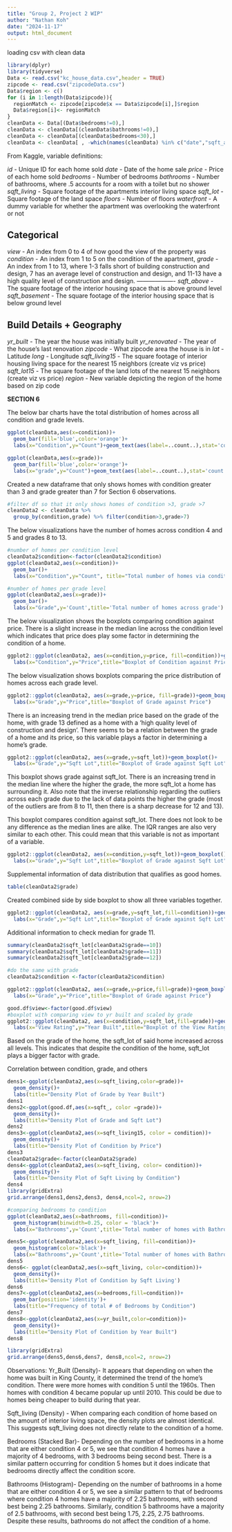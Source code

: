 ---
title: "Group 2, Project 2 WIP"
author: "Nathan Koh"
date: "2024-11-17"
output: html_document
---


loading csv with clean data
```{r}
library(dplyr)
library(tidyverse)
Data <- read.csv("kc_house_data.csv",header = TRUE)
zipcode <- read.csv("zipcodeData.csv")
Data$region <- c()
for (i in 1:length(Data$zipcode)){
  regionMatch <- zipcode[zipcode$x == Data$zipcode[i],]$region
  Data$region[i]<- regionMatch 
}
cleanData <- Data[(Data$bedrooms!=0),]
cleanData <- cleanData[(cleanData$bathrooms!=0),]
cleanData <- cleanData[(cleanData$bedrooms<30),]
cleanData <- cleanData[ , -which(names(cleanData) %in% c("date","sqft_above","sqft_basement","zipcode","lat","long"))]
```

From Kaggle, variable definitions:

*id* - Unique ID for each home sold
*date* - Date of the home sale
*price* - Price of each home sold
*bedrooms* - Number of bedrooms
*bathrooms* - Number of bathrooms, where .5 accounts for a room with a toilet but no shower
*sqft_living* - Square footage of the apartments interior living space
*sqft_lot* - Square footage of the land space
*floors* - Number of floors
*waterfront* - A dummy variable for whether the apartment was overlooking the waterfront or not

Categorical
-------------------
*view* - An index from 0 to 4 of how good the view of the property was
*condition* - An index from 1 to 5 on the condition of the apartment,
*grade* - An index from 1 to 13, where 1-3 falls short of building construction and design, 7 has an average level of construction and design, and 11-13 have a high quality level of construction and design.
-------------------
*sqft_above* - The square footage of the interior housing space that is above ground level
*sqft_basement* - The square footage of the interior housing space that is below ground level


Build Details + Geography
--------------------------
*yr_built* - The year the house was initially built
*yr_renovated* - The year of the house’s last renovation
*zipcode* - What zipcode area the house is in
*lat* - Latitude
*long* - Longitude
*sqft_living15* - The square footage of interior housing living space for the nearest 15 neighbors (create viz vs price)
*sqft_lot15* - The square footage of the land lots of the nearest 15 neighbors (create viz vs price)
*region* - New variable depicting the region of the home based on zip code

**SECTION 6**

The below bar charts have the total distribution of homes across all condition and grade levels.
```{r}
ggplot(cleanData,aes(x=condition))+
  geom_bar(fill='blue',color='orange')+
  labs(x="Condition",y="Count")+geom_text(aes(label=..count..),stat='count',position=position_dodge(0.9),vjust=-0.2)
```
```{r}
ggplot(cleanData,aes(x=grade))+
  geom_bar(fill='blue',color='orange')+
  labs(x="grade",y="Count")+geom_text(aes(label=..count..),stat='count',position=position_dodge(0.9),vjust=-0.2)
```

Created a new dataframe that only shows homes with condition greater than 3 and grade greater than 7 for Section 6 observations.
```{r}
#filter df so that it only shows homes of condition >3, grade >7
cleanData2 <- cleanData %>% 
  group_by(condition,grade) %>% filter(condition>3,grade>7)
```

The below visualizations have the number of homes across condition 4 and 5 and grades 8 to 13.
```{r}
#number of homes per condition level
cleanData2$condition<-factor(cleanData2$condition)
ggplot(cleanData2,aes(x=condition))+
  geom_bar()+
  labs(x="Condition",y="Count", title="Total number of homes via condition score")
```

```{r}
#number of homes per grade level
ggplot(cleanData2,aes(x=grade))+
  geom_bar()+
  labs(x="Grade",y='Count',title='Total number of homes across grade')
```

The below visualization shows the boxplots comparing condition against price. There is a slight increase in the median line across the condition level which indicates that price does play some factor in determining the condition of a home.
```{r}
ggplot2::ggplot(cleanData2, aes(x=condition,y=price, fill=condition))+geom_boxplot()+
  labs(x="Condition",y="Price",title="Boxplot of Condition against Price")

```

The below visualization shows boxplots comparing the price distribution of homes across each grade level.
```{r}
ggplot2::ggplot(cleanData2, aes(x=grade,y=price, fill=grade))+geom_boxplot()+
  labs(x="Grade",y="Price",title="Boxplot of Grade against Price")
```

There is an increasing trend in the median price based on the grade of the home, with grade 13 defined as a home with a 'high quality level of construction and design'. There seems to be a relation between the grade of a home and its price, so this variable plays a factor in determining a home's grade.

```{r}
ggplot2::ggplot(cleanData2, aes(x=grade,y=sqft_lot))+geom_boxplot()+
  labs(x="Grade",y="Sqft Lot",title="Boxplot of Grade against Sqft Lot")+ylim(0,80000)
```
This boxplot shows grade against sqft_lot. There is an increasing trend in the median line where the higher the grade, the more sqft_lot a home has surrounding it. Also note that the inverse relationship regarding the outliers across each grade due to the lack of data points the higher the grade (most of the outliers are from 8 to 11, then there is a sharp decrease for 12 and 13).


This boxplot compares condition against sqft_lot. There does not look to be any difference as the median lines are alike. The IQR ranges are also very similar to each other. This could mean that this variable is not as important of a variable.
```{r}
ggplot2::ggplot(cleanData2, aes(x=condition,y=sqft_lot))+geom_boxplot()+
  labs(x="Grade",y="Sqft Lot",title="Boxplot of Grade against Sqft Lot")+ylim(0,80000)
```
Supplemental information of data distribution that qualifies as good homes.
```{r}
table(cleanData2$grade)
```

Created combined side by side boxplot to show all three variables together.

```{r}
ggplot2::ggplot(cleanData2, aes(x=grade,y=sqft_lot,fill=condition))+geom_boxplot()+
  labs(x="Grade",y="Sqft Lot",title="Boxplot of Grade against Sqft Lot")+ylim(0,80000)
```
Additional information to check median for grade 11.
```{r}
summary(cleanData2$sqft_lot[cleanData2$grade==10])
summary(cleanData2$sqft_lot[cleanData2$grade==11])
summary(cleanData2$sqft_lot[cleanData2$grade==12])
```


```{r}
#do the same with grade
cleanData2$condition <-factor(cleanData2$condition)

ggplot2::ggplot(cleanData2, aes(x=grade,y=price,fill=grade))+geom_boxplot()+
  labs(x="Grade",y="Price",title="Boxplot of Grade against Price")

good.df$view<-factor(good.df$view)
#boxplot with comparing view to yr built and scaled by grade
ggplot2::ggplot(cleanData2, aes(x=condition,y=sqft_lot,fill=grade))+geom_boxplot()+ylim(0,80000)
  labs(x="View Rating",y="Year Built",title="Boxplot of the View Rating against Year Built")


```
Based on the grade of the home, the sqft_lot of said home increased across all levels. This indicates that despite the condition of the home, sqft_lot plays a bigger factor with grade.


Correlation between condition, grade, and others
```{r}
dens1<-ggplot(cleanData2,aes(x=sqft_living,color=grade))+
  geom_density()+
  labs(title="Density Plot of Grade by Year Built")
dens1
dens2<-ggplot(good.df,aes(x=sqft_, color =grade))+
  geom_density()+
  labs(title="Density Plot of Grade and Sqft Lot")
dens2
dens3<-ggplot(cleanData2,aes(x=sqft_living15, color = condition))+
  geom_density()+
  labs(title="Density Plot of Condition by Price")
dens3
cleanData2$grade<-factor(cleanData2$grade)
dens4<-ggplot(cleanData2,aes(x=sqft_living, color= condition))+
  geom_density()+
  labs(title="Density Plot of Sqft Living by Condition")
dens4
library(gridExtra)
grid.arrange(dens1,dens2,dens3, dens4,ncol=2, nrow=2)

#comparing bedrooms to condition
ggplot(cleanData2,aes(x=bathrooms, fill=condition))+
  geom_histogram(binwidth=0.25, color = 'black')+
  labs(x="Bathrooms",y='Count',title='Total number of homes with Bathrooms')
```

```{r}
dens5<-ggplot(cleanData2,aes(x=sqft_living, fill=condition))+
  geom_histogram(color='black')+
  labs(x="Bathrooms",y='Count',title='Total number of homes with Bathrooms')
dens5
dens6<- ggplot(cleanData2,aes(x=sqft_living, color=condition))+
  geom_density()+
  labs(title='Density Plot of Condition by Sqft Living')
dens6
dens7<-ggplot(cleanData2,aes(x=bedrooms,fill=condition))+
  geom_bar(position='identity')+
  labs(title="Frequency of total # of Bedrooms by Condition")
dens7
dens8<-ggplot(cleanData2,aes(x=yr_built,color=condition))+
  geom_density()+
  labs(title="Density Plot of Condition by Year Built")
dens8

library(gridExtra)
grid.arrange(dens5,dens6,dens7, dens8,ncol=2, nrow=2)
```

Observations:
Yr_Built (Density)- It appears that depending on when the home was built in King County, it determined the trend of the home's condition. There were more homes with condition 5 until the 1960s. Then homes with condition 4 became popular up until 2010. This could be due to homes being cheaper to build during that year.

Sqft_living (Density) - When comparing each condition of home based on the amount of interior living space, the density plots are almost identical. This suggests sqft_living does not directly relate to the condition of a home.

Bedrooms (Stacked Bar)- Depending on the number of bedrooms in a home that are either condition 4 or 5, we see that condition 4 homes have a majority of 4 bedrooms, with 3 bedrooms being second best. There is a similar pattern occurring for condition 5 homes but it does indicate that bedrooms directly affect the condition score.

Bathrooms (Histogram)- Depending on the number of bathrooms in a home that are either condition 4 or 5, we see a similar pattern to that of bedrooms where condition 4 homes have a majority of 2.25 bathrooms, with second best being 2.25 bathrooms. Similarly, condition 5 bathrooms have a majority of 2.5 bathrooms, with second best being 1.75, 2.25, 2.75 bathrooms. Despite these results, bathrooms do not affect the condition of a home.